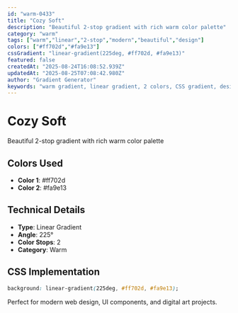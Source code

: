 ```yaml
---
id: "warm-0433"
title: "Cozy Soft"
description: "Beautiful 2-stop gradient with rich warm color palette"
category: "warm"
tags: ["warm","linear","2-stop","modern","beautiful","design"]
colors: ["#ff702d","#fa9e13"]
cssGradient: "linear-gradient(225deg, #ff702d, #fa9e13)"
featured: false
createdAt: "2025-08-24T16:08:52.939Z"
updatedAt: "2025-08-25T07:08:42.980Z"
author: "Gradient Generator"
keywords: "warm gradient, linear gradient, 2 colors, CSS gradient, design, #ff702d, #fa9e13"
---
```


# Cozy Soft

Beautiful 2-stop gradient with rich warm color palette

## Colors Used
- **Color 1**: #ff702d
- **Color 2**: #fa9e13

## Technical Details
- **Type**: Linear Gradient
- **Angle**: 225°
- **Color Stops**: 2
- **Category**: Warm

## CSS Implementation
```css
background: linear-gradient(225deg, #ff702d, #fa9e13);
```

Perfect for modern web design, UI components, and digital art projects.
